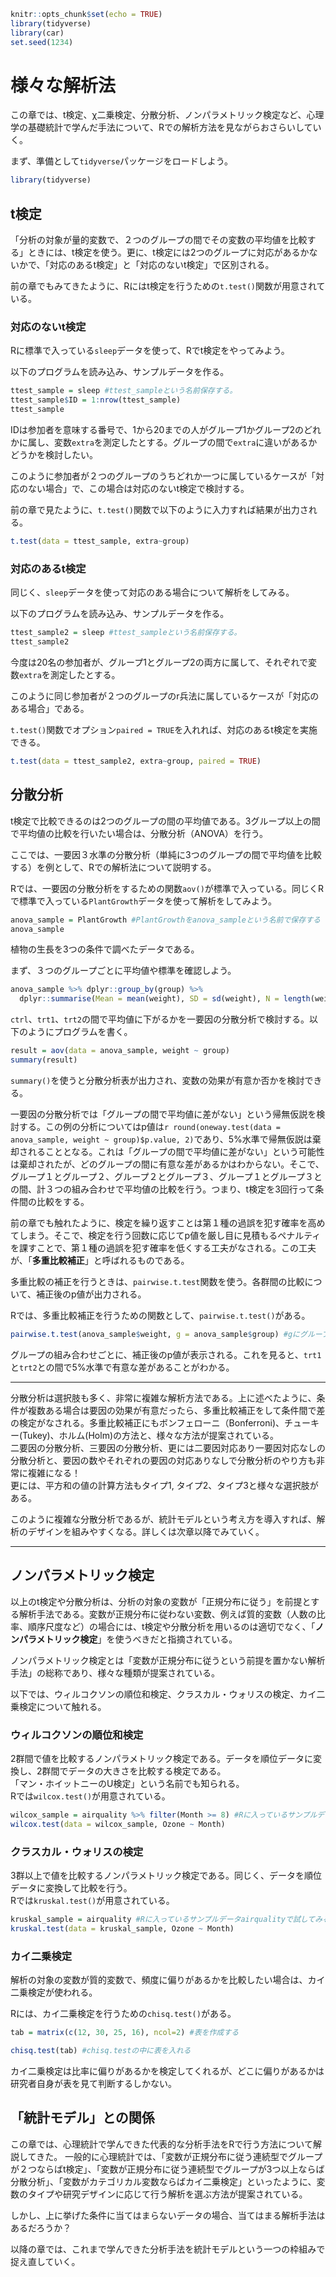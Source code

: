 

```r
knitr::opts_chunk$set(echo = TRUE)
library(tidyverse)
library(car)
set.seed(1234)
```



# 様々な解析法

この章では、t検定、χ二乗検定、分散分析、ノンパラメトリック検定など、心理学の基礎統計で学んだ手法について、Rでの解析方法を見ながらおさらいしていく。  
  
まず、準備として`tidyverse`パッケージをロードしよう。

```r
library(tidyverse)
```


## t検定

「分析の対象が量的変数で、２つのグループの間でその変数の平均値を比較する」ときには、t検定を使う。更に、t検定には2つのグループに対応があるかないかで、「対応のあるt検定」と「対応のないt検定」で区別される。
  
前の章でもみてきたように、Rにはt検定を行うための`t.test()`関数が用意されている。


### 対応のないt検定

Rに標準で入っている`sleep`データを使って、Rでt検定をやってみよう。

以下のプログラムを読み込み、サンプルデータを作る。

```r

ttest_sample = sleep #ttest_sampleという名前保存する。
ttest_sample$ID = 1:nrow(ttest_sample)
ttest_sample

```

IDは参加者を意味する番号で、1から20までの人がグループ1かグループ2のどれかに属し、変数`extra`を測定したとする。グループの間で`extra`に違いがあるかどうかを検討したい。

このように参加者が２つのグループのうちどれか一つに属しているケースが「対応のない場合」で、この場合は対応のないt検定で検討する。  
  
前の章で見たように、`t.test()`関数で以下のように入力すれば結果が出力される。

```r

t.test(data = ttest_sample, extra~group)

```


### 対応のあるt検定

同じく、`sleep`データを使って対応のある場合について解析をしてみる。

以下のプログラムを読み込み、サンプルデータを作る。

```r

ttest_sample2 = sleep #ttest_sampleという名前保存する。
ttest_sample2

```

今度は20名の参加者が、グループ1とグループ2の両方に属して、それぞれで変数`extra`を測定したとする。

このように同じ参加者が２つのグループのr兵法に属しているケースが「対応のある場合」である。  
  
`t.test()`関数でオプション`paired = TRUE`を入れれば、対応のあるt検定を実施できる。

```r

t.test(data = ttest_sample2, extra~group, paired = TRUE)

```


## 分散分析

t検定で比較できるのは2つのグループの間の平均値である。3グループ以上の間で平均値の比較を行いたい場合は、分散分析（ANOVA）を行う。  
  
ここでは、一要因３水準の分散分析（単純に3つのグループの間で平均値を比較する）を例として、Rでの解析法について説明する。  
  
Rでは、一要因の分散分析をするための関数`aov()`が標準で入っている。同じくRで標準で入っている`PlantGrowth`データを使って解析をしてみよう。

```r

anova_sample = PlantGrowth #PlantGrowthをanova_sampleという名前で保存する
anova_sample

```

植物の生長を3つの条件で調べたデータである。

まず、３つのグループごとに平均値や標準を確認しよう。

```r

anova_sample %>% dplyr::group_by(group) %>% 
  dplyr::summarise(Mean = mean(weight), SD = sd(weight), N = length(weight))

```

`ctrl`、`trt1`、`trt2`の間で平均値に下がるかを一要因の分散分析で検討する。以下のようにプログラムを書く。

```r

result = aov(data = anova_sample, weight ~ group)
summary(result)

```

`summary()`を使うと分散分析表が出力され、変数の効果が有意か否かを検討できる。

一要因の分散分析では「グループの間で平均値に差がない」という帰無仮説を検討する。この例の分析についてはp値は`r round(oneway.test(data = anova_sample, weight ~ group)$p.value, 2)`であり、5%水準で帰無仮説は棄却されることとなる。これは「グループの間で平均値に差がない」という可能性は棄却されたが、どのグループの間に有意な差があるかはわからない。そこで、グループ１とグループ２、グループ２とグループ３、グループ１とグループ３との間、計３つの組み合わせで平均値の比較を行う。つまり、t検定を3回行って条件間の比較をする。  
  
前の章でも触れたように、検定を繰り返すことは第１種の過誤を犯す確率を高めてしまう。そこで、検定を行う回数に応じてp値を厳し目に見積もるペナルティを課すことで、第１種の過誤を犯す確率を低くする工夫がなされる。この工夫が、「**多重比較補正**」と呼ばれるものである。

多重比較の補正を行うときは、`pairwise.t.test`関数を使う。各群間の比較について、補正後のp値が出力される。  
  
Rでは、多重比較補正を行うための関数として、`pairwise.t.test()`がある。

```r

pairwise.t.test(anova_sample$weight, g = anova_sample$group) #gにグループを意味する変数、p.adjust.methodに補正方法を指定する。

```

グループの組み合わせごとに、補正後のp値が表示される。これを見ると、`trt1`と`trt2`との間で5%水準で有意な差があることがわかる。


***
分散分析は選択肢も多く、非常に複雑な解析方法である。上に述べたように、条件が複数ある場合は要因の効果が有意だったら、多重比較補正をして条件間で差の検定がなされる。多重比較補正にもボンフェローニ（Bonferroni)、チューキー(Tukey)、ホルム(Holm)の方法と、様々な方法が提案されている。  
二要因の分散分析、三要因の分散分析、更には二要因対応あり一要因対応なしの分散分析と、要因の数やそれぞれの要因の対応ありなしで分散分析のやり方も非常に複雑になる！  
更には、平方和の値の計算方法もタイプ1, タイプ2、タイプ3と様々な選択肢がある。  
  
このように複雑な分散分析であるが、統計モデルという考え方を導入すれば、解析のデザインを組みやすくなる。詳しくは次章以降でみていく。

***

## ノンパラメトリック検定

以上のt検定や分散分析は、分析の対象の変数が「正規分布に従う」を前提とする解析手法である。変数が正規分布に従わない変数、例えば質的変数（人数の比率、順序尺度など）の場合には、t検定や分散分析を用いるのは適切でなく、「**ノンパラメトリック検定**」を使うべきだと指摘されている。  
  
ノンパラメトリック検定とは「変数が正規分布に従うという前提を置かない解析手法」の総称であり、様々な種類が提案されている。  
  
以下では、ウィルコクソンの順位和検定、クラスカル・ウォリスの検定、カイ二乗検定について触れる。

### ウィルコクソンの順位和検定

2群間で値を比較するノンパラメトリック検定である。データを順位データに変換し、2群間でデータの大きさを比較する検定である。  
「マン・ホイットニーのU検定」という名前でも知られる。  
Rでは`wilcox.test()`が用意されている。

```r

wilcox_sample = airquality %>% filter(Month >= 8) #Rに入っているサンプルデータairqualityから2群だけ取り出したデータで試してみる
wilcox.test(data = wilcox_sample, Ozone ~ Month)

```

### クラスカル・ウォリスの検定

3群以上で値を比較するノンパラメトリック検定である。同じく、データを順位データに変換して比較を行う。  
Rでは`kruskal.test()`が用意されている。

```r

kruskal_sample = airquality #Rに入っているサンプルデータairqualityで試してみる
kruskal.test(data = kruskal_sample, Ozone ~ Month)

```

### カイ二乗検定

解析の対象の変数が質的変数で、頻度に偏りがあるかを比較したい場合は、カイ二乗検定が使われる。  
  
Rには、カイ二乗検定を行うための`chisq.test()`がある。

```r

tab = matrix(c(12, 30, 25, 16), ncol=2) #表を作成する

chisq.test(tab) #chisq.testの中に表を入れる

```

カイ二乗検定は比率に偏りがあるかを検定してくれるが、どこに偏りがあるかは研究者自身が表を見て判断するしかない。  
  
## 「統計モデル」との関係

この章では、心理統計で学んできた代表的な分析手法をRで行う方法について解説してきた。
一般的に心理統計では、「変数が正規分布に従う連続型でグループが２つならばt検定」、「変数が正規分布に従う連続型でグループが3つ以上ならば分散分析」、「変数がカテゴリカル変数ならばカイ二乗検定」といったように、変数のタイプや研究デザインに応じて行う解析を選ぶ方法が提案されている。  
  
しかし、上に挙げた条件に当てはまらないデータの場合、当てはまる解析手法はあるだろうか？   
    
以降の章では、これまで学んできた分析手法を統計モデルという一つの枠組みで捉え直していく。
